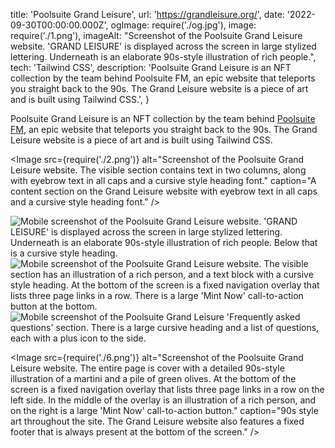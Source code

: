   title: 'Poolsuite Grand Leisure',
  url: 'https://grandleisure.org/',
  date: '2022-09-30T00:00:00.000Z',
  ogImage: require('./og.jpg'),
  image: require('./1.png'),
  imageAlt: "Screenshot of the Poolsuite Grand Leisure website. 'GRAND LEISURE' is displayed across the screen in large stylized lettering. Underneath is an elaborate 90s-style illustration of rich people.",
  tech: 'Tailwind CSS',
  description: 'Poolsuite Grand Leisure is an NFT collection by the team behind Poolsuite FM, an epic website that teleports you straight back to the 90s. The Grand Leisure website is a piece of art and is built using Tailwind CSS.',
}

<Intro title="A beautifully nostalgic NFT collection from Poolsuite FM.">

Poolsuite Grand Leisure is an NFT collection by the team behind [Poolsuite FM](https://poolsuite.net/), an epic website that teleports you straight back to the 90s. The Grand Leisure website is a piece of art and is built using Tailwind CSS.

</Intro>

<Image src={require('./2.png')} alt="Screenshot of the Poolsuite Grand Leisure website. The visible section contains text in two columns, along with eyebrow text in all caps and a cursive style heading font." caption="A content section on the Grand Leisure website with eyebrow text in all caps and a cursive style heading font." />

<Mobile caption="The Grand Leisure website experience on mobile devices, including an FAQ section with collapsible FAQ items.">
  <Image src={require('./3.png')} alt="Mobile screenshot of the Poolsuite Grand Leisure website. 'GRAND LEISURE' is displayed across the screen in large stylized lettering. Underneath is an elaborate 90s-style illustration of rich people. Below that is a cursive style heading." />
  <Image src={require('./4.png')} alt="Mobile screenshot of the Poolsuite Grand Leisure website. The visible section has an illustration of a rich person, and a text block with a cursive style heading. At the bottom of the screen is a fixed navigation overlay that lists three page links in a row. There is a large 'Mint Now' call-to-action button at the bottom." />
  <Image src={require('./5.png')} alt="Mobile screenshot of the Poolsuite Grand Leisure 'Frequently asked questions' section. There is a large cursive heading and a list of questions, each with a plus icon to the side." />
</Mobile>

<Image src={require('./6.png')} alt="Screenshot of the Poolsuite Grand Leisure website. The entire page is cover with a detailed 90s-style illustration of a martini and a pile of green olives. At the bottom of the screen is a fixed navigation overlay that lists three page links in a row on the left side. In the middle of the overlay is an illustration of a rich person, and on the right is a large 'Mint Now' call-to-action button." caption="90s style art throughout the site. The Grand Leisure website also features a fixed footer that is always present at the bottom of the screen." />
